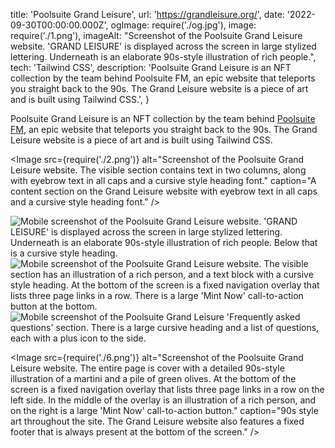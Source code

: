   title: 'Poolsuite Grand Leisure',
  url: 'https://grandleisure.org/',
  date: '2022-09-30T00:00:00.000Z',
  ogImage: require('./og.jpg'),
  image: require('./1.png'),
  imageAlt: "Screenshot of the Poolsuite Grand Leisure website. 'GRAND LEISURE' is displayed across the screen in large stylized lettering. Underneath is an elaborate 90s-style illustration of rich people.",
  tech: 'Tailwind CSS',
  description: 'Poolsuite Grand Leisure is an NFT collection by the team behind Poolsuite FM, an epic website that teleports you straight back to the 90s. The Grand Leisure website is a piece of art and is built using Tailwind CSS.',
}

<Intro title="A beautifully nostalgic NFT collection from Poolsuite FM.">

Poolsuite Grand Leisure is an NFT collection by the team behind [Poolsuite FM](https://poolsuite.net/), an epic website that teleports you straight back to the 90s. The Grand Leisure website is a piece of art and is built using Tailwind CSS.

</Intro>

<Image src={require('./2.png')} alt="Screenshot of the Poolsuite Grand Leisure website. The visible section contains text in two columns, along with eyebrow text in all caps and a cursive style heading font." caption="A content section on the Grand Leisure website with eyebrow text in all caps and a cursive style heading font." />

<Mobile caption="The Grand Leisure website experience on mobile devices, including an FAQ section with collapsible FAQ items.">
  <Image src={require('./3.png')} alt="Mobile screenshot of the Poolsuite Grand Leisure website. 'GRAND LEISURE' is displayed across the screen in large stylized lettering. Underneath is an elaborate 90s-style illustration of rich people. Below that is a cursive style heading." />
  <Image src={require('./4.png')} alt="Mobile screenshot of the Poolsuite Grand Leisure website. The visible section has an illustration of a rich person, and a text block with a cursive style heading. At the bottom of the screen is a fixed navigation overlay that lists three page links in a row. There is a large 'Mint Now' call-to-action button at the bottom." />
  <Image src={require('./5.png')} alt="Mobile screenshot of the Poolsuite Grand Leisure 'Frequently asked questions' section. There is a large cursive heading and a list of questions, each with a plus icon to the side." />
</Mobile>

<Image src={require('./6.png')} alt="Screenshot of the Poolsuite Grand Leisure website. The entire page is cover with a detailed 90s-style illustration of a martini and a pile of green olives. At the bottom of the screen is a fixed navigation overlay that lists three page links in a row on the left side. In the middle of the overlay is an illustration of a rich person, and on the right is a large 'Mint Now' call-to-action button." caption="90s style art throughout the site. The Grand Leisure website also features a fixed footer that is always present at the bottom of the screen." />
